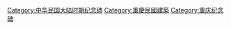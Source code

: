 [[Category:中华民国大陆时期纪念碑|Category:中华民国大陆时期纪念碑]]
[[Category:重慶民國建築|Category:重慶民國建築]]
[[Category:重庆纪念碑|Category:重庆纪念碑]]